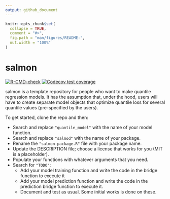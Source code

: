 ```yaml
---
output: github_document
---
```


<!-- README.md is generated from README.Rmd. Please edit that file -->

```r
knitr::opts_chunk$set(
  collapse = TRUE,
  comment = "#>",
  fig.path = "man/figures/README-",
  out.width = "100%"
)
```

# salmon

<!-- badges: start -->
[![R-CMD-check](https://github.com/topepo/salmon/actions/workflows/R-CMD-check.yaml/badge.svg)](https://github.com/topepo/salmon/actions/workflows/R-CMD-check.yaml)
[![Codecov test coverage](https://codecov.io/gh/topepo/salmon/branch/main/graph/badge.svg)](https://app.codecov.io/gh/topepo/salmon?branch=main)
<!-- badges: end -->

salmon is a template repository for people who want to make quantile regression models. It has the assumption that, under the hood, users will have to create separate model objects that optimize quantile loss for several quantile values (pre-specified by the users). 

To get started, clone the repo and then: 

 - Search and replace `"quantile_model"` with the name of your model function. 
 - Search and replace `"salmod"` with the name of your package. 
 - Rename the `"salmon-package.R"` file with your package name.
 - Update the DESCRIPTION file; choose a license that works for you (MIT is a placeholder).
 - Populate your functions with whatever arguments that you need. 
 - Search for `"TODO"`: 
   - Add your model training function and write the code in the bridge function to execute it
   - Add your model prediction function and write the code in the prediction bridge function to execute it. 
   - Document and test as usual. Some initial works is done on these. 
   
    
